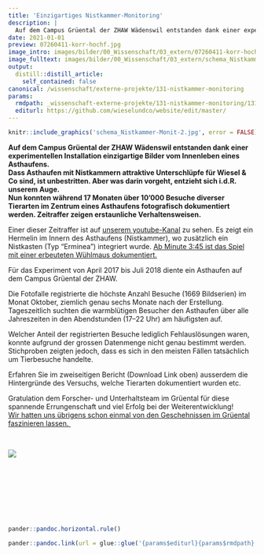 ```yaml
---
title: 'Einzigartiges Nistkammer-Monitoring'
description: |
  Auf dem Campus Grüental der ZHAW Wädenswil entstanden dank einer experimentellen Installation einzigartige Bilder vom Innenleben eines Asthaufens. Dass Asthaufen mit Nistkammern attraktive Unterschlüpfe für Wiesel & Co sind, ist unbestritten. Aber was darin vorgeht, entzieht sich i.d.R. unserem Auge. Nun konnten während 17 Monaten über 10'000 Besuche diverser Tierarten im Zentrum eines Asthaufens fotografisch dokumentiert werden. Zeitraffer zeigen erstaunliche Verhaltensweisen.
date: 2021-01-01
preview: 07260411-korr-hochf.jpg
image_intro: images/bilder/00_Wissenschaft/03_extern/07260411-korr-hochf.jpg
image_fulltext: images/bilder/00_Wissenschaft/03_extern/schema_Nistkammer-Monit-2.jpg
output:
  distill::distill_article:
    self_contained: false
canonical: /wissenschaft/externe-projekte/131-nistkammer-monitoring
params:
  rmdpath: _wissenschaft-externe-projekte/131-nistkammer-monitoring/131-nistkammer-monitoring.Rmd
  editurl: https://github.com/wieselundco/website/edit/master/
---
```



```r
knitr::include_graphics('schema_Nistkammer-Monit-2.jpg', error = FALSE) #images/bilder/00_Wissenschaft/03_extern/schema_Nistkammer-Monit-2.jpg
```

**Auf dem Campus Grüental der ZHAW Wädenswil entstanden dank einer
experimentellen Installation einzigartige Bilder vom Innenleben eines
Asthaufens. **  
**Dass Asthaufen mit Nistkammern attraktive Unterschlüpfe für Wiesel &
Co sind, ist unbestritten. Aber was darin vorgeht, entzieht sich i.d.R.
unserem Auge. **  
**Nun konnten während 17 Monaten über 10'000 Besuche diverser Tierarten
im Zentrum eines Asthaufens fotografisch dokumentiert werden. Zeitraffer
zeigen erstaunliche Verhaltensweisen.**

Einer dieser Zeitraffer ist auf [unserem
youtube-Kanal](https://www.youtube.com/channel/UC3WA9IQb1p8hvPwSAHeefSQ)
zu sehen. Es zeigt ein Hermelin im Innern des Asthaufens (Nistkammer),
wo zusätzlich ein Nistkasten (Typ "Erminea") integriert wurde. [Ab
Minute 3:45 ist das Spiel mit einer erbeuteten Wühlmaus
dokumentiert.](https://youtu.be/L8GTrNWflxA?list=PLilD7MYfI8xV9aLwFoTxpKfjO3Da2a8Nh&t=223)

Für das Experiment von April 2017 bis Juli 2018 diente ein Asthaufen auf
dem Campus Grüental der ZHAW. 

<span class="fontstyle0">Die Fotofalle registrierte die höchste Anzahl
Besuche (1669 Bildserien) im Monat Oktober, ziemlich genau sechs Monate
nach der Erstellung. Tageszeitlich suchten die warmblütigen Besucher den
Asthaufen über alle Jahreszeiten in den Abendstunden (17–22 Uhr) am
häufigsten auf. </span>

Welcher Anteil der registrierten Besuche lediglich Fehlauslösungen
waren, konnte aufgrund der grossen Datenmenge nicht genau bestimmt
werden. Stichproben zeigten jedoch, dass es sich in den meisten Fällen
tatsächlich um Tierbesuche handelte.

Erfahren Sie im zweiseitigen Bericht (Download Link oben) ausserdem die
Hintergründe des Versuchs, welche Tierarten dokumentiert wurden etc.

Gratulation dem Forscher- und Unterhaltsteam im Grüental für diese
spannende Errungenschaft und viel Erfolg bei der Weiterentwicklung!  
[Wir hatten uns übrigens schon einmal von den Geschehnissen im Grüental
faszinieren
lassen. ](faszination-kleinraubtiere/mensch-wiesel/115-vernetzungsideen)

 

![](images/20180317_093955.jpg)

 

 

 

 

```r
pander::pandoc.horizontal.rule()

pander::pandoc.link(url = glue::glue('{params$editurl}{params$rmdpath}'),text = 'Artikel bearbeiten')
```

<!--http://wieselundco.ch/wissenschaft/externe-projekte/131-nistkammer-monitoring-->
